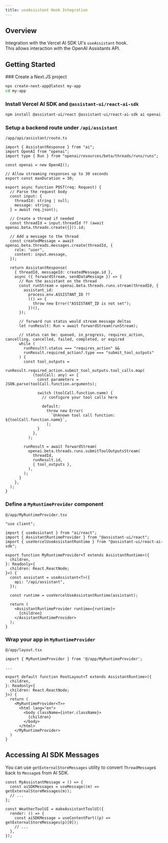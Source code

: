 ```yaml
---
title: useAssistant Hook Integration
---
```


## Overview

Integration with the Vercel AI SDK UI's `useAssistant` hook.  
This allows interaction with the OpenAI Assistants API.

## Getting Started


<Steps>
  <Step>
  ### Create a Next.JS project

```sh
npx create-next-app@latest my-app
cd my-app
```

  </Step>
  <Step>

### Install Vercel AI SDK and `@assistant-ui/react-ai-sdk`

```sh npm2yarn
npm install @assistant-ui/react @assistant-ui/react-ai-sdk ai openai
```

  </Step>
  <Step>

### Setup a backend route under `/api/assistant`

`/app/api/assistant/route.ts`

```tsx
import { AssistantResponse } from "ai";
import OpenAI from "openai";
import type { Run } from "openai/resources/beta/threads/runs/runs";

const openai = new OpenAI();

// Allow streaming responses up to 30 seconds
export const maxDuration = 30;

export async function POST(req: Request) {
  // Parse the request body
  const input: {
    threadId: string | null;
    message: string;
  } = await req.json();

  // Create a thread if needed
  const threadId = input.threadId ?? (await openai.beta.threads.create({})).id;

  // Add a message to the thread
  const createdMessage = await openai.beta.threads.messages.create(threadId, {
    role: "user",
    content: input.message,
  });

  return AssistantResponse(
    { threadId, messageId: createdMessage.id },
    async ({ forwardStream, sendDataMessage }) => {
      // Run the assistant on the thread
      const runStream = openai.beta.threads.runs.stream(threadId, {
        assistant_id:
          process.env.ASSISTANT_ID ??
          (() => {
            throw new Error("ASSISTANT_ID is not set");
          })(),
      });

      // forward run status would stream message deltas
      let runResult: Run = await forwardStream(runStream);

      // status can be: queued, in_progress, requires_action, cancelling, cancelled, failed, completed, or expired
      while (
        runResult?.status === "requires_action" &&
        runResult.required_action?.type === "submit_tool_outputs"
      ) {
        const tool_outputs =
          runResult.required_action.submit_tool_outputs.tool_calls.map(
            (toolCall: any) => {
              const parameters = JSON.parse(toolCall.function.arguments);

              switch (toolCall.function.name) {
                // configure your tool calls here

                default:
                  throw new Error(
                    `Unknown tool call function: ${toolCall.function.name}`,
                  );
              }
            },
          );

        runResult = await forwardStream(
          openai.beta.threads.runs.submitToolOutputsStream(
            threadId,
            runResult.id,
            { tool_outputs },
          ),
        );
      }
    },
  );
}
```

  </Step>
  <Step>

### Define a `MyRuntimeProvider` component

`@/app/MyRuntimeProvider.tsx`

```tsx
"use client";

import { useAssistant } from "ai/react";
import { AssistantRuntimeProvider } from "@assistant-ui/react";
import { useVercelUseAssistantRuntime } from "@assistant-ui/react-ai-sdk";

export function MyRuntimeProvider<T extends AssistantRuntime>({
  children,
}: Readonly<{
  children: React.ReactNode;
}>) {
  const assistant = useAssistant<T>({
    api: "/api/assistant",
  });

  const runtime = useVercelUseAssistantRuntime(assistant);

  return (
    <AssistantRuntimeProvider runtime={runtime}>
      {children}
    </AssistantRuntimeProvider>
  );
}
```

  </Step>
  <Step>

### Wrap your app in `MyRuntimeProvider`

`@/app/layout.tsx`

```tsx {1,11,17}
import { MyRuntimeProvider } from '@/app/MyRuntimeProvider';

...

export default function RootLayout<T extends AssistantRuntime>({
  children,
}: Readonly<{
  children: React.ReactNode;
}>) {
  return (
    <MyRuntimeProvider<T>>
      <html lang="en">
        <body className={inter.className}>
          {children}
        </body>
      </html>
    </MyRuntimeProvider>
  )
}
```

  </Step>
</Steps>

## Accessing AI SDK Messages

You can use `getExternalStoreMessages` utility to convert `ThreadMessage`s back to `Message`s from AI SDK.

```tsx
const MyAssistantMessage = () => {
  const aiSDKMessages = useMessage((m) => getExternalStoreMessages(m));
  // ...
};

const WeatherToolUI = makeAssistantToolUI({
  render: () => {
    const aiSDKMessage = useContentPart((p) => getExternalStoreMessages(p)[0]);
    // ...
  },
});
```